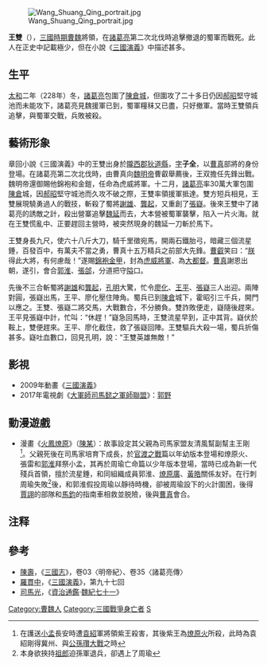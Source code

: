 {{Other uses list|三国时期曹魏[[曹真|曹真]]部将王双|中國大陆演員王双|王双 (演员)|三国时期曹魏曹仁部将|王双 (曹仁部将)}}
[[File:Wang_Shuang_Qing_portrait.jpg|thumb]]

'''王雙'''（{{bd|？||229年|catIdx=W}}），[[三國時期|三國時期]][[曹魏|曹魏]]將領，在[[諸葛亮|諸葛亮]]第二次北伐時追擊撤退的蜀軍而戰死。此人在正史中記載極少，但在小說《[[三國演義|三國演義]]》中描述甚多。

== 生平 ==
[[太和_(曹魏)|太和]]二年（228年）冬，[[諸葛亮|諸葛亮]]包圍了[[陳倉城|陳倉城]]，但圍攻了二十多日仍因[[郝昭|郝昭]]堅守城池而未能攻下，諸葛亮見魏援軍已到，蜀軍糧秣又已盡，只好撤軍。當時王雙領兵追擊，與蜀軍交戰，兵敗被殺。

== 藝術形象 ==
章回小說《三國演義》中的王雙出身於[[隴西郡|隴西郡]][[狄道縣|狄道縣]]，[[表字|字]]'''子全'''，以[[曹真|曹真]]部將的身份登場。在諸葛亮第二次北伐時，由曹真向[[魏明帝|魏明帝]]曹叡舉薦後，王双擔任先鋒出戰。魏明帝還御賜他錦袍和金鎧，任命為虎威將軍。十二月，[[諸葛亮|諸葛亮]]率30萬大軍包圍[[陳倉|陳倉]]城，因[[郝昭|郝昭]]堅守城池而久攻不破之際，王雙率領援軍抵達。雙方短兵相見，王雙展現驍勇過人的戰技，斬殺了蜀將[[謝雄|謝雄]]、[[龔起|龔起]]，又重創了[[張嶷|張嶷]]。後來王雙中了諸葛亮的誘敵之計，殺出營寨追擊[[魏延|魏延]]而去，大本營被蜀軍襲擊，陷入一片火海。就在王雙慌亂中、正要趕回主營時，被突然現身的魏延一刀斬於馬下。

王雙身長九尺，使六十八斤大刀，騎千里徵宛馬，開兩石鐵胎弓，暗藏三個流星錘，百發百中，有萬夫不當之勇，曹真十五万精兵之前部大先鋒。[[曹叡|曹叡]]笑曰：“[[朕|朕]]得此大將，有何慮哉！”遂賜[[錦袍金甲|錦袍金甲]]，封為[[虎威將軍|虎威將軍]]、為[[大都督|大都督]]。[[曹真|曹真]]謝恩出朝，遂引，會合[[郭淮|郭淮]]、[[張郃|張郃]]，分道把守[[隘|隘]]口。

先後不三合斬蜀將[[謝雄|謝雄]]和[[龔起|龔起]]，[[孔明|孔明]]大驚，忙令[[廖化|廖化]]、[[王平_(三国)|王平]]、[[張嶷|張嶷]]三人出迎。兩陣對圓，張嶷出馬，王平、廖化壓住陣角。蜀兵已到[[陳倉|陳倉]]城下，霍昭引三千兵，開門以應之。王雙、張嶷二將交馬，大戰數合，不分勝負。雙詐敗便走，嶷隨後趕來。王平見張嶷中計，忙叫：“休趕！”嶷急回馬時，王雙流星早到，正中其背。嶷伏於鞍上，雙便趕來。王平、廖化截住，救了張嶷回陣。王雙驅兵大殺一場，蜀兵折傷甚多。嶷吐血數口，回見孔明，說：“王雙英雄無敵！”

== 影視 ==
* 2009年動畫《[[三國演義_(動畫)|三國演義]]》
* 2017年電視劇《[[大軍師司馬懿之軍師聯盟|大軍師司馬懿之軍師聯盟]]》：[[郭野|郭野]]

== 動漫遊戲 ==
* 漫畫《[[火鳳燎原|火鳳燎原]]》（[[陳某|陳某]]）：故事設定其父親為司馬家盟友清風幫副幫主王剛<ref>在護送[[貂蟬|小孟]]長安時遭[[袁紹|袁紹]]軍將領紫王殺害，其後紫王為[[趙雲|燎原火]]所殺，此時為袁紹剛得冀州、與[[公孫瓚|公孫瓚]][[界橋之戰|大戰]]之時</ref>。父親死後在司馬家培育下成長，於[[官渡之戰|官渡之戰]]篇以年幼版本登場和燎原火、張雷和[[郭淮|郭淮]]拜祭小孟，其再於周瑜亡命篇以少年版本登場，當時已成為新一代殘兵首領，擅於流星錘，和同組織成員郭淮、[[趙廣|燎原廣]]、[[黃皓_(宦官)|黃皓]]關係友好。在行刺周瑜失敗<ref>本身欲挾持[[祖郎|祖郎]]迫孫軍退兵，卻遇上了周瑜</ref>後，和郭淮假投周瑜以靜待時機，卻被周瑜設下的火計圍困，後得[[賈詡|賈詡]]的部隊和[[馬鈞|馬鈞]]的指南車相救並脱險，後與[[曹真|曹真]]會合。

== 注释 ==
{{reflist}}

== 參考 ==
*[[陳壽|陳壽]]，《[[三國志|三國志]]》，卷03〈明帝紀〉、卷35〈諸葛亮傳〉
*[[羅貫中|羅貫中]]，《[[三國演義|三國演義]]》，第九十七回
*[[司馬光|司馬光]]，《[[資治通鑑|資治通鑑]]·[[s:資治通鑑/卷071|魏紀七十一]]》




[[Category:曹魏人|Category:曹魏人]]
[[Category:三國戰爭身亡者|Category:三國戰爭身亡者]]
[[Category:王姓|S]]